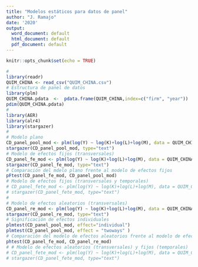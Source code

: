 ```yaml
---
title: "Modelos estáticos para datos de panel"
author: "J. Ramajo"
date: '2020'
output:
  word_document: default
  html_document: default
  pdf_document: default
---
```


```r
knitr::opts_chunk$set(echo = TRUE)
```

```r
#
library(readr)
QUIM_CHINA <- read_csv("QUIM_CHINA.csv")
# Estructura de panel de datos
library(plm)
QUIM_CHINA.pdata  <-  pdata.frame(QUIM_CHINA,index=c("firm", "year"))
pdim(QUIM_CHINA.pdata)
#
library(AER)
library(alr4)
library(stargazer)
# 
# Modelo plano
CD_panel_pool_mod <- plm(log(Y) ~ log(K)+log(L)+log(M), data = QUIM_CHINA.pdata, model = "pooling")
stargazer(CD_panel_pool_mod, type="text")
# Modelo de efectos fijos (transversales)
CD_panel_fe_mod <- plm(log(Y) ~ log(K)+log(L)+log(M), data = QUIM_CHINA.pdata, model = "within")
stargazer(CD_panel_fe_mod, type="text")
# Comparación del mdelo plano frente al modelo de efectos fijos
pFtest(CD_panel_fe_mod, CD_panel_pool_mod)
# Modelo de efectos fijos (transversales y temporales)
# CD_panel_fete_mod <- plm(log(Y) ~ log(K)+log(L)+log(M), data = QUIM_CHINA.pdata, model = "within", effect = "twoways")
# stargazer(CD_panel_fete_mod, type="text")
#
# Modelo de efectos aleatorios (transversales)
CD_panel_re_mod <- plm(log(Y) ~ log(K)+log(L)+log(M), data = QUIM_CHINA.pdata, model = "random")
stargazer(CD_panel_re_mod, type="text")
# Significación de efectos individuales
plmtest(CD_panel_pool_mod, effect="individual")
plmtest(CD_panel_pool_mod, effect = "twoways" )
# Comparación del modelo de efectos aleatorios frente al modelo de efectos fijos (test de Hausman)
phtest(CD_panel_fe_mod, CD_panel_re_mod)
# # Modelo de efectos aleatorios (transversales) y fijos (temporales)
# CD_panel_fete_mod <- plm(log(Y) ~ log(K)+log(L)+log(M), data = QUIM_CHINA.pdata, model = "random", effect = "twoways")
# stargazer(CD_panel_fete_mod, type="text")
```
